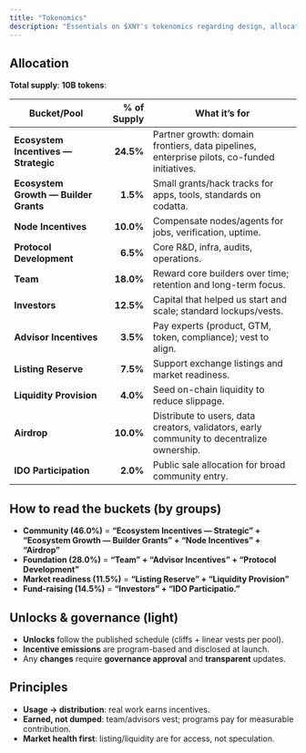 ```yaml
---
title: "Tokenomics"
description: "Essentials on $XNY's tokenomics regarding design, allocation and vesting"
---
```


## Allocation

<Card title="Tokenomics allocation" img="/diagrams/tokenomics-allocation.png">
</Card>

**Total supply**: **10B tokens**:

| Bucket/Pool                           | % of Supply | What it’s for                                                                               |
| ------------------------------------- | ----------: | ------------------------------------------------------------------------------------------- |
| **Ecosystem Incentives — Strategic**  |   **24.5%** | Partner growth: domain frontiers, data pipelines, enterprise pilots, co-funded initiatives. |
| **Ecosystem Growth — Builder Grants** |    **1.5%** | Small grants/hack tracks for apps, tools, standards on codatta.                             |
| **Node Incentives**                   |   **10.0%** | Compensate nodes/agents for jobs, verification, uptime.                                     |
| **Protocol Development**              |    **6.5%** | Core R&D, infra, audits, operations.                                                        |
| **Team**                              |   **18.0%** | Reward core builders over time; retention and long-term focus.                              |
| **Investors**                         |   **12.5%** | Capital that helped us start and scale; standard lockups/vests.                             |
| **Advisor Incentives**                |    **3.5%** | Pay experts (product, GTM, token, compliance); vest to align.                               |
| **Listing Reserve**                   |    **7.5%** | Support exchange listings and market readiness.                                             |
| **Liquidity Provision**               |    **4.0%** | Seed on-chain liquidity to reduce slippage.                                                 |
| **Airdrop**                           |   **10.0%** | Distribute to users, data creators, validators, early community to decentralize ownership.  |
| **IDO Participation**                 |    **2.0%** | Public sale allocation for broad community entry.                                           |


## How to read the buckets (by groups)

* **Community (46.0%)** = **“Ecosystem Incentives — Strategic” + “Ecosystem Growth — Builder Grants” + “Node Incentives” + “Airdrop”**
* **Foundation (28.0%)** = **“Team” + “Advisor Incentives” + “Protocol Development”**
* **Market readiness (11.5%)** = **“Listing Reserve” + “Liquidity Provision”**
* **Fund-raising (14.5%)** = **“Investors” + “IDO Participatio.”** 

## Unlocks & governance (light)
<Card title="Tokenomics vesting" img="/diagrams/tokenomics-vesting.png">
</Card>

* **Unlocks** follow the published schedule (cliffs + linear vests per pool).
* **Incentive emissions** are program-based and disclosed at launch.
* Any **changes** require **governance approval** and **transparent** updates.

## Principles
* **Usage → distribution**: real work earns incentives.
* **Earned, not dumped**: team/advisors vest; programs pay for measurable contribution.
* **Market health first**: listing/liquidity are for access, not speculation.
